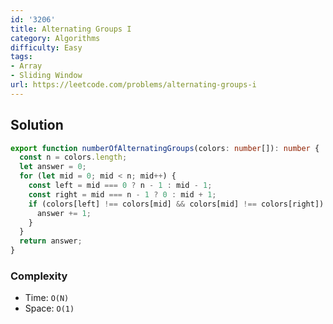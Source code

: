 ```yaml
---
id: '3206'
title: Alternating Groups I
category: Algorithms
difficulty: Easy
tags:
- Array
- Sliding Window
url: https://leetcode.com/problems/alternating-groups-i
---
```


## Solution

```typescript filename="solution.ts" copy
export function numberOfAlternatingGroups(colors: number[]): number {
  const n = colors.length;
  let answer = 0;
  for (let mid = 0; mid < n; mid++) {
    const left = mid === 0 ? n - 1 : mid - 1;
    const right = mid === n - 1 ? 0 : mid + 1;
    if (colors[left] !== colors[mid] && colors[mid] !== colors[right]) {
      answer += 1;
    }
  }
  return answer;
}
```

### Complexity

- Time: `O(N)`
- Space: `O(1)`

